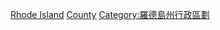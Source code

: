 {{containercat}}
{{Commons category|People of Rhode Island by county}}
[[Category:美国各县人物|Rhode Island]]
[[Category:羅德島州人|County]]
[[Category:羅德島州行政區劃|Category:羅德島州行政區劃]]